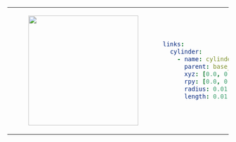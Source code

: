 <table>
<tr>
<td>
<center>
<figure>
    <img src={require("./img/cylinder.png").default} width="250" />
</figure>
</center>
</td>
<td>

```yaml
links:
  cylinder:
    - name: cylinder_name
      parent: base_link
      xyz: [0.0, 0.0, 0.0]
      rpy: [0.0, 0.0, 0.0]
      radius: 0.01
      length: 0.01
```

</td>
</tr>
</table>
